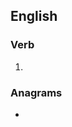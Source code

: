 ==English==

===Verb===
{{head|en|verb form}}

# {{en-third-person singular of|allocate}}

===Anagrams===
* {{anagrams|en|a=aacellost|salacetol}}